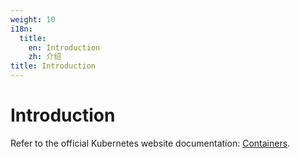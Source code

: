 ```yaml
---
weight: 10
i18n:
  title:
    en: Introduction
    zh: 介绍
title: Introduction
---
```


# Introduction

Refer to the official Kubernetes website documentation: [Containers](https://kubernetes.io/docs/concepts/containers/).

